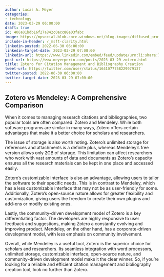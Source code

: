 ```yaml
---
author: Lucas A. Meyer
categories:
- technology
date: 2023-03-29 06:00:00
draft: true
id: 406a01bdb16f27a842c0acc88e03fabc
image: https://mpsocial.blob.core.windows.net/blog-images/diffused_professor.png
include-in-header: /_msft-clarity.html
linkedin-posted: 2022-06-30 06:00:00
linkedin-target-date: 2023-03-29 07:00:00
linkedin-url: https://www.linkedin.com/embed/feed/update/urn:li:share:7046843458929520641
post-url: https://www.meyerperin.com/posts/2023-03-29-zotero.html
title: Zotero for Citation Management and Bibliography Creation
tweet-url: https://twitter.com/user/status/1641077758229979137
twitter-posted: 2022-06-30 06:00:00
twitter-target-date: 2023-03-29 07:00:00
---
```

## Zotero vs Mendeley: A Comprehensive Comparison

When it comes to managing research citations and bibliographies, two popular tools are often compared: Zotero and Mendeley. While both software programs are similar in many ways, Zotero offers certain advantages that make it a better choice for scholars and researchers.

The issue of storage is also worth noting. Zotero’s unlimited storage for references and attachments is a definite plus, whereas Mendeley’s free version allows only 2GB of storage. This limitation can affect researchers who work with vast amounts of data and documents as Zotero’s capacity ensures all the research materials can be kept in one place and accessed easily.

Zotero’s customizable interface is also an advantage, allowing users to tailor the software to their specific needs. This is in contrast to Mendeley, which has a less customizable interface that may not be as user-friendly for some. Additionally, Zotero’s open-source nature allows for greater flexibility and customization, giving users the freedom to create their own plugins and add-ons or modify existing ones.

Lastly, the community-driven development model of Zotero is a key differentiating factor. The developers are highly responsive to user feedback and suggestions, making Zotero a constantly evolving and improving product. Mendeley, on the other hand, has a corporate-driven development model, with less emphasis on community involvement.

Overall, while Mendeley is a useful tool, Zotero is the superior choice for scholars and researchers. Its seamless integration with word processors, unlimited storage, customizable interface, open-source nature, and community-driven development model make it the clear winner. So, if you're looking for a reliable and efficient citation management and bibliography creation tool, look no further than Zotero.
